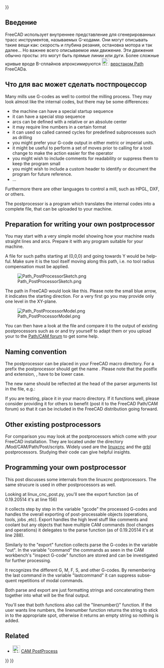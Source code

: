 <languages/>
{{UnfinishedDocu{{#translation:}}}}

<div lang="en" dir="ltr" class="mw-content-ltr">
{{Docnav
|[[CAM_SetupSheet|SetupSheet]]
|[[CAM_fourth_axis|Fourth axis]]
|[[CAM_Workbench|CAM]]
|IconL=
|IconR=
|IconC=Workbench_CAM.svg
}}
</div>

{{TOCright}}

<span id="Introduction"></span>
==Введение==

<div class="mw-translate-fuzzy">
FreeCAD использует внутреннее представление для сгенерированных трасс инструментов, называемых G-кодами. Они могут описывать такие вещи как: скорость и глубина резания, остановка мотора и так далее... Но важнее всего описываемое ими движение. Эти движения обычно просты: это могут быть прямые линии или дуги. Более сложные кривые вроде B-сплайнов апроксимируются [[Image:Workbench_Path.svg|24px]] [[Path Workbench/ru|верстаком Path]] FreeCADа.
</div>

<span id="What_the_postprocessor_can_do_for_you"></span>
==Что для вас может сделать постпроцессор==

<div lang="en" dir="ltr" class="mw-content-ltr">
Many mills use G-codes as well to control the milling process. They may look almost like the internal codes, but there may be some differences:
* the machine can have a special startup sequence
* it can have a special stop sequence
* arcs can be defined with a relative or an absolute center
* it may require line numbers in a certain format
* it can used so called canned cycles for predefined subprocesses such as drilling
* you might prefer your G-code output in either metric or imperial units.
* it might be useful to perform a set of moves prior to calling for a tool change to make the action easier for the operator
* you might wish to include comments for readability or suppress them to keep the program small
* you might wish to include a custom header to identify or document the program for future reference.
* ...
</div>

<div lang="en" dir="ltr" class="mw-content-ltr">
Furthermore there are other languages to control a mill, such as HPGL, DXF, or others.
</div>

<div lang="en" dir="ltr" class="mw-content-ltr">
The postprocessor is a program which translates the internal codes into a complete file, that can be uploaded to your machine.
</div>

<div lang="en" dir="ltr" class="mw-content-ltr">
==Preparation for writing your own postprocessor==
</div>

<div lang="en" dir="ltr" class="mw-content-ltr">
You may start with a very simple model showing how your machine reads straight lines and arcs. Prepare it with any program suitable for your machine.
</div>

<div lang="en" dir="ltr" class="mw-content-ltr">
A file for such paths starting at (0,0,0) and going towards Y would be helpful. Make sure it is the tool itself moving along this path, i.e. no tool radius compensation must be applied.
</div>

<div lang="en" dir="ltr" class="mw-content-ltr">
[[File:Path_PostProcessorSketch.png]]
</div>

<div lang="en" dir="ltr" class="mw-content-ltr">
The path in FreeCAD would look like this. Please note the small blue arrow, it indicates the starting direction. For a very first go you may provide only one level in the XY-plane.
</div>

<div lang="en" dir="ltr" class="mw-content-ltr">
[[File:Path PostProcessorModel.png]]
</div>

<div lang="en" dir="ltr" class="mw-content-ltr">
You can then have a look at the file and compare it to the output of existing postprocessors such as {{FileName|linux_cnc_post.py}} or {{FileName|grbl_post.py}} and try yourself to adapt them or you upload your to the [https://forum.freecad.org/viewforum.php?f=15 Path/CAM forum] to get some help.
</div>

<div lang="en" dir="ltr" class="mw-content-ltr">
==Naming convention==
</div>

<div lang="en" dir="ltr" class="mw-content-ltr">
The postprocessor can be placed in your FreeCAD macro directory. For a prefix {{FileName|<filename>}} the postprocessor should get the name {{FileName|<filename>_post.py}}. Please note that the postfix and extension, {{FileName|_post.py}}, have to be lower case.
</div>

<div lang="en" dir="ltr" class="mw-content-ltr">
The new name should be reflected at the head of the parser arguments list in the {{FileName|<filename>_post.py}} file, e.g.:
</div>

<div lang="en" dir="ltr" class="mw-content-ltr">
{{Code|lang=text|code=
parser = argparse.ArgumentParser(prog="grbl", add_help=False)
}}
</div>

<div lang="en" dir="ltr" class="mw-content-ltr">
If you are testing, place it in your macro directory. If it functions well, please consider providing it for others to benefit (post it to the FreeCAD Path/CAM forum) so that it can be included in the FreeCAD distribution going forward.
</div>

<div lang="en" dir="ltr" class="mw-content-ltr">
==Other existing postprocessors==
</div>

<div lang="en" dir="ltr" class="mw-content-ltr">
For comparison you may look at the postprocessors which come with your FreeCAD installation. They are located under the directory <path_to_your_FreeCAD_distro>/Mod/CAM/Path/Post/scripts. Widely used are the [http://linuxcnc.org/ linuxcnc] and the [https://github.com/grbl/grbl grbl] postprocessors. Studying their code can give helpful insights.
</div>

<div lang="en" dir="ltr" class="mw-content-ltr">
==Programming your own postprocessor==
</div>

<div lang="en" dir="ltr" class="mw-content-ltr">
This post discusses some internals from the linuxcnc postprocessors. The same strucure is used in other postprocessors as well.
</div>

<div lang="en" dir="ltr" class="mw-content-ltr">
Looking at linux_cnc_post.py, you'll see the export function (as of 0.19.20514 it's at line 156)
</div>

{{Code|code=
def export(objectslist, filename, argstring):
    # pylint: disable=global-statement
    ...
    gcode = ""
    ...
    ...
}}

<div lang="en" dir="ltr" class="mw-content-ltr">
it collects step by step in the variable "gcode" the processed G-codes and handles the overall exporting of post-processable objects (operations, tools, jobs ,etc).
Export handles the high level stuff like comments and coolant but any objects that have multiple CAM commands (tool changes and operations) it delegates to the parse function (as of 0.19.20514 it's at line 288).
</div>

{{Code|code=
def parse(pathobj):
    ...
    out = ""
    lastcommand = None
    ...
    ...
}}

<div lang="en" dir="ltr" class="mw-content-ltr">
Similarly to the "export" function collects parse the G-codes in the variable "out". In the variable "command" the commands as seen in the CAM workbench's "inspect G-code" function are stored and can be investigated for further processing.
</div>

{{Code|code=
        for c in pathobj.Path.Commands:

            command = c.Name
}}

<div lang="en" dir="ltr" class="mw-content-ltr">
It recognizes the different G, M, F, S, and other G-codes. By remembering the last command in the variable "lastcommand" it can suppress subsequent repetitions of modal commands.
</div>

<div lang="en" dir="ltr" class="mw-content-ltr">
Both parse and export are just formatting strings and concatenating them together into what will be the final output.
</div>

<div lang="en" dir="ltr" class="mw-content-ltr">
You'll see that both functions also call the "linenumber()" function. If the user wants line numbers, the linenumber function returns the string to stick in to the appropriate spot, otherwise it returns an empty string so nothing is added.
</div>

<div lang="en" dir="ltr" class="mw-content-ltr">
==Related==
</div>

<div lang="en" dir="ltr" class="mw-content-ltr">
* [[Image:CAM_Post.svg|24px]] [[CAM_Post|CAM PostProcess]]
</div>


<div lang="en" dir="ltr" class="mw-content-ltr">
{{Docnav
|[[CAM_SetupSheet|SetupSheet]]
|[[CAM_fourth_axis|Fourth axis]]
|[[CAM_Workbench|CAM]]
|IconL=
|IconR=
|IconC=Workbench_CAM.svg
}}
</div>

{{CAM_Tools_navi{{#translation:}}}}
{{Userdocnavi{{#translation:}}}}